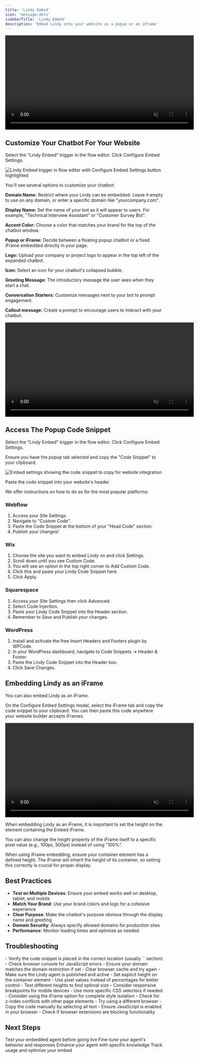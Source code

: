 ```yaml
---
title: 'Lindy Embed'
icon: 'message-dots'
sidebarTitle: 'Lindy Embed'
description: 'Embed Lindy onto your website as a popup or an iFrame'
---
```

<div style={{ display: 'flex', justifyContent: 'center', margin: '2rem 0' }}>
  <div className="video-card">
    <video
      src="/lindy-brand-assets/LIndy_embed_add_trigger_first_video.mp4"
      width="600"
      autoPlay
      muted
      loop
      playsInline
      style={{ display: 'block', width: '100%', borderRadius: '16px' }}
    />
  </div>
</div>

## Customize Your Chatbot For Your Website

Select the "Lindy Embed" trigger in the flow editor. Click Configure Embed Settings.

<Frame>
  <img 
    src="/lindy-brand-assets/initial_embed _set_up_first_imge.png" 
    alt="Lindy Embed trigger in flow editor with Configure Embed Settings button highlighted" 
    style={{ borderRadius: '8px', border: '1px solid #E5E7EB' }}
  />
</Frame>

You'll see several options to customize your chatbot:

**Domain Name:** Restrict where your Lindy can be embedded. Leave it empty to use on any domain, or enter a specific domain like "yourcompany.com".

**Display Name:** Set the name of your bot as it will appear to users. For example, "Technical Interview Assistant" or "Customer Survey Bot".

**Accent Color:** Choose a color that matches your brand for the top of the chatbot window.

**Popup or iFrame:** Decide between a floating popup chatbot or a fixed iFrame embedded directly in your page.

**Logo:** Upload your company or project logo to appear in the top left of the expanded chatbot.

**Icon:** Select an icon for your chatbot's collapsed bubble.

**Greeting Message:** The introductory message the user sees when they start a chat.

**Conversation Starters:** Customize messages next to your bot to prompt engagement.

**Callout message:** Create a prompt to encourage users to interact with your chatbot.

<div style={{ display: 'flex', justifyContent: 'center', margin: '2rem 0' }}>
  <div className="video-card">
    <video
      src="/lindy-brand-assets/lindy_embed_config_screen_popup.mp4"
      width="600"
      autoPlay
      muted
      loop
      playsInline
      style={{ display: 'block', width: '100%', borderRadius: '16px' }}
    />
  </div>
</div>

## Access The Popup Code Snippet

Select the "Lindy Embed" trigger in the flow editor. Click Configure Embed Settings.

Ensure you have the popup tab selected and copy the "Code Snippet" to your clipboard.

<Frame>
  <img 
    src="/lindy-brand-assets/lindy_embed_popup_code_snippet.png" 
    alt="Embed settings showing the code snippet to copy for website integration" 
    style={{ borderRadius: '8px', border: '1px solid #E5E7EB' }}
  />
</Frame>

Paste the code snippet into your website's header.

We offer instructions on how to do so for the most popular platforms:

### Webflow

1. Access your Site Settings.
2. Navigate to "Custom Code".
3. Paste the Code Snippet at the bottom of your "Head Code" section.
4. Publish your changes!

### Wix

1. Choose the site you want to embed Lindy on and click Settings.
2. Scroll down until you see Custom Code.
3. You will see an option in the top right corner to Add Custom Code.
4. Click this and paste your Lindy Code Snippet here.
5. Click Apply.

### Squarespace

1. Access your Site Settings then click Advanced.
2. Select Code Injection.
3. Paste your Lindy Code Snippet into the Header section.
4. Remember to Save and Publish your changes.

### WordPress

1. Install and activate the free Insert Headers and Footers plugin by WPCode.
2. In your WordPress dashboard, navigate to Code Snippets → Header & Footer.
3. Paste the Lindy Code Snippet into the Header box.
4. Click Save Changes.

## Embedding Lindy as an iFrame

You can also embed Lindy as an iFrame.

On the Configure Embed Settings modal, select the iFrame tab and copy the code snippet to your clipboard. You can then paste this code anywhere your website builder accepts iFrames.

<div style={{ display: 'flex', justifyContent: 'center', margin: '2rem 0' }}>
  <div className="video-card">
    <video
      src="/lindy-brand-assets/lindy_export_embed_iframe.mp4"
      width="600"
      autoPlay
      muted
      loop
      playsInline
      style={{ display: 'block', width: '100%', borderRadius: '16px' }}
    />
  </div>
</div>

When embedding Lindy as an iFrame, it is important to set the height on the element containing the Embed iFrame.

You can also change the height property of the iFrame itself to a specific pixel value (e.g., 100px, 500px) instead of using "100%".

<Note>
  When using iFrame embedding, ensure your container element has a defined height. The iFrame will inherit the height of its container, so setting this correctly is crucial for proper display.
</Note>

## Best Practices

- **Test on Multiple Devices**: Ensure your embed works well on desktop, tablet, and mobile
- **Match Your Brand**: Use your brand colors and logo for a cohesive experience
- **Clear Purpose**: Make the chatbot's purpose obvious through the display name and greeting
- **Domain Security**: Always specify allowed domains for production sites
- **Performance**: Monitor loading times and optimize as needed

## Troubleshooting

<AccordionGroup>
  <Accordion title="Widget not appearing on my website">
    - Verify the code snippet is placed in the correct location (usually `<head>` section)
    - Check browser console for JavaScript errors
    - Ensure your domain matches the domain restriction if set
    - Clear browser cache and try again
    - Make sure the Lindy agent is published and active
  </Accordion>
  
  <Accordion title="iFrame height issues">
    - Set explicit height on the container element
    - Use pixel values instead of percentages for better control
    - Test different heights to find optimal size
    - Consider responsive breakpoints for mobile devices
  </Accordion>
  
  <Accordion title="Styling conflicts">
    - Use more specific CSS selectors if needed
    - Consider using the iFrame option for complete style isolation
    - Check for z-index conflicts with other page elements
  </Accordion>
  
  <Accordion title="Code snippet not copying">
    - Try using a different browser
    - Copy the code manually by selecting all text
    - Ensure JavaScript is enabled in your browser
    - Check if browser extensions are blocking functionality
  </Accordion>
</AccordionGroup>

## Next Steps

<CardGroup cols={2}>
  <Card title="Test Your Embed" href="/building-agents/agent-basics/testing-agents" icon="vial">
    Test your embedded agent before going live
  </Card>
  <Card title="Configure Agent" href="/building-agents/agent-basics/agent-settings" icon="cog">
    Fine-tune your agent's behavior and responses
  </Card>
  <Card title="Add Knowledge" href="/fundamentals/lindy-101/knowledge-base" icon="database">
    Enhance your agent with specific knowledge
  </Card>
  <Card title="Monitor Performance" href="/testing/monitoring-your-agents" icon="chart-line">
    Track usage and optimize your embed
  </Card>
</CardGroup> 